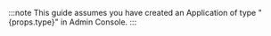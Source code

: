 :::note
This guide assumes you have created an Application of type &quot;{props.type}&quot; in Admin
Console.
:::
